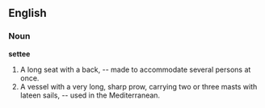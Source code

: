 ==English==

===Noun===

'''settee'''

#A long seat with a back, -- made to accommodate several persons at once.
#A vessel with a very long, sharp prow, carrying two or three masts with lateen sails, -- used in the Mediterranean.
